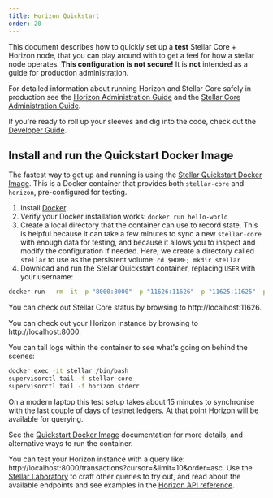 ```yaml
---
title: Horizon Quickstart
order: 20
---
```


This document describes how to quickly set up a **test** Stellar Core + Horizon node, that you can play around with to get a feel for how a stellar node operates. **This configuration is not secure!** It is **not** intended as a guide for production administration.

For detailed information about running Horizon and Stellar Core safely in production see the [Horizon Administration Guide](admin.md) and the [Stellar Core Administration Guide](https://www.stellar.org/developers/stellar-core/software/admin.html).

If you're ready to roll up your sleeves and dig into the code, check out the [Developer Guide](developing.md).

## Install and run the Quickstart Docker Image
The fastest way to get up and running is using the [Stellar Quickstart Docker Image](https://github.com/stellar/docker-stellar-core-horizon). This is a Docker container that provides both `stellar-core` and `horizon`, pre-configured for testing.

1. Install [Docker](https://www.docker.com/get-started).
2. Verify your Docker installation works: `docker run hello-world`
3. Create a local directory that the container can use to record state. This is helpful because it can take a few minutes to sync a new `stellar-core` with enough data for testing, and because it allows you to inspect and modify the configuration if needed. Here, we create a directory called `stellar` to use as the persistent volume:
`cd $HOME; mkdir stellar`
4. Download and run the Stellar Quickstart container, replacing `USER` with your username:

```bash
docker run --rm -it -p "8000:8000" -p "11626:11626" -p "11625:11625" -p"8002:5432" -v $HOME/stellar:/opt/stellar --name stellar stellar/quickstart --testnet
```

You can check out Stellar Core status by browsing to http://localhost:11626.

You can check out your Horizon instance by browsing to http://localhost:8000.

You can tail logs within the container to see what's going on behind the scenes:
```bash
docker exec -it stellar /bin/bash
supervisorctl tail -f stellar-core
supervisorctl tail -f horizon stderr
```

On a modern laptop this test setup takes about 15 minutes to synchronise with the last couple of days of testnet ledgers. At that point Horizon will be available for querying. 

See the [Quickstart Docker Image](https://github.com/stellar/docker-stellar-core-horizon) documentation for more details, and alternative ways to run the container. 

You can test your Horizon instance with a query like: http://localhost:8000/transactions?cursor=&limit=10&order=asc. Use the [Stellar Laboratory](https://www.stellar.org/laboratory/) to craft other queries to try out,
and read about the available endpoints and see examples in the [Horizon API reference](https://www.stellar.org/developers/horizon/reference/).
